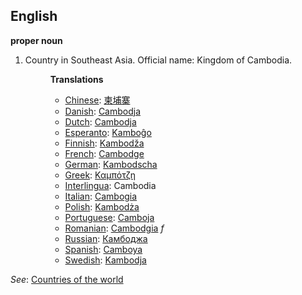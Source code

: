 ==English==

'''proper noun'''

# Country in Southeast Asia. Official name: Kingdom of Cambodia.
#:'''Translations'''
#:*[[Chinese]]: [[柬埔寨]]
#:*[[Danish]]: [[Cambodja]]
#:*[[Dutch]]: [[Cambodja]]
#:*[[Esperanto]]: [[Kamboĝo]]
#:*[[Finnish]]: [[Kambodža]]
#:*[[French]]: [[Cambodge]]
#:*[[German]]: [[Kambodscha]]
#:*[[Greek]]: [[Καμπότζη]]
#:*[[Interlingua]]: Cambodia
#:*[[Italian]]: [[Cambogia]]
#:*[[Polish]]: [[Kambodża]]
#:*[[Portuguese]]: [[Camboja]]
#:*[[Romanian]]: [[Cambodgia]] ''f''
#:*[[Russian]]: [[Камбоджа]]
#:*[[Spanish]]: [[Camboya]]
#:*[[Swedish]]: [[Kambodja]]

''See'': [[Countries of the world]]